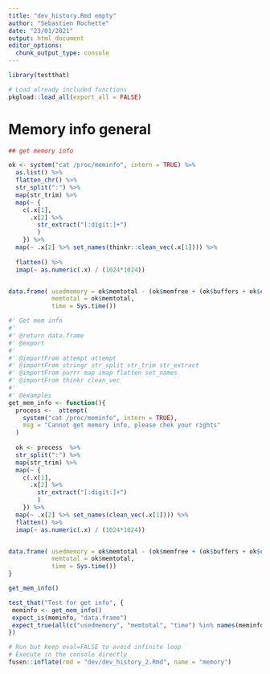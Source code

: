 ```yaml
---
title: "dev_history.Rmd empty"
author: "Sebastien Rochette"
date: "23/01/2021"
output: html_document
editor_options: 
  chunk_output_type: console
---
```


```r
library(testthat)
```

```r
# Load already included functions
pkgload::load_all(export_all = FALSE)
```

# Memory info general

```r

## get memory info

ok <- system("cat /proc/meminfo", intern = TRUE) %>% 
  as.list() %>% 
  flatten_chr() %>% 
  str_split(":") %>% 
  map(str_trim) %>% 
  map(~ {
    c(.x[1],  
      .x[2] %>%
        str_extract("[:digit:]+")
        )
    }) %>% 
  map(~ .x[2] %>% set_names(thinkr::clean_vec(.x[1]))) %>% 
  
  flatten() %>% 
  imap(~ as.numeric(.x) / (1024*1024))


data.frame( usedmemory = ok$memtotal - (ok$memfree + (ok$buffers + ok$cached +ok$sreclaimable - ok$shmem)),
            memtotal = ok$memtotal,
            time = Sys.time())

```


```r
#' Get mem info
#'
#' @return data.frame 
#' @export
#'
#' @importFrom attempt attempt
#' @importFrom stringr str_split str_trim str_extract
#' @importFrom purrr map imap flatten set_names
#' @importFrom thinkr clean_vec
#'
#' @examples
get_mem_info <- function(){
  process <-  attempt(
    system("cat /proc/meminfo", intern = TRUE), 
    msg = "Cannot get memory info, please chek your rights"
  )
  
  ok <- process  %>% 
  str_split(":") %>% 
  map(str_trim) %>% 
  map(~ {
    c(.x[1],  
      .x[2] %>%
        str_extract("[:digit:]+")
        )
    }) %>% 
  map(~ .x[2] %>% set_names(clean_vec(.x[1]))) %>% 
  flatten() %>% 
  imap(~ as.numeric(.x) / (1024*1024))


data.frame( usedmemory = ok$memtotal - (ok$memfree + (ok$buffers + ok$cached +ok$sreclaimable - ok$shmem)),
            memtotal = ok$memtotal,
            time = Sys.time())
}
```

```r
get_mem_info()
```

```r
test_that("Test for get info", {
 meminfo <- get_mem_info()
 expect_is(meminfo, "data.frame")
 expect_true(all(c("usedmemory", "memtotal", "time") %in% names(meminfo)))
})
```


```r
# Run but keep eval=FALSE to avoid infinite loop
# Execute in the console directly
fusen::inflate(rmd = "dev/dev_history_2.Rmd", name = "memory")
```

<!-- # Inflate your package -->

<!-- You're one inflate from paper to box. -->
<!-- Build your package from this very Rmd using `fusen::inflate()` -->

<!-- - Verify your `"DESCRIPTION"` file has been updated -->
<!-- - Verify your function is in `"R/"` directory -->
<!-- - Verify your test is in `"tests/testthat/"` directory -->
<!-- - Verify this Rmd appears in `"vignettes/"` directory -->
